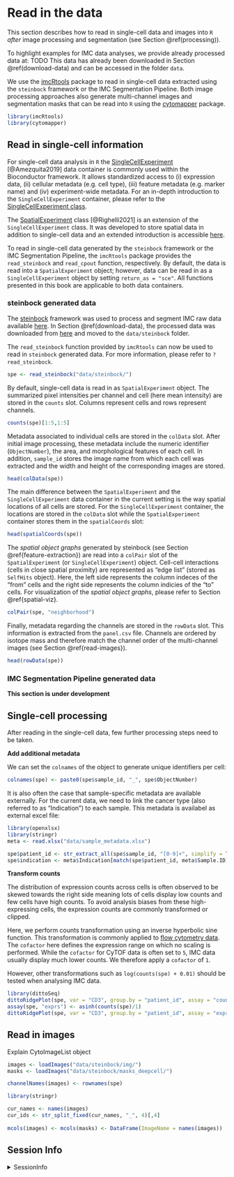 # Read in the data {#read-data}

This section describes how to read in single-cell data and images into `R`
*after* image processing and segmentation (see Section \@ref(processing)).

To highlight examples for IMC data analyses, we provide already processed data at: TODO
This data has already been downloaded in Section \@ref(download-data) and can 
be accessed in the folder `data`.

We use the [imcRtools](https://github.com/BodenmillerGroup/imcRtools) package to
read in single-cell data extracted using the `steinbock` framework or the IMC
Segmentation Pipeline. Both image processing approaches also generate
multi-channel images and segmentation masks that can be read into `R` using the
[cytomapper](https://github.com/BodenmillerGroup/cytomapper) package.

```r
library(imcRtools)
library(cytomapper)
```

## Read in single-cell information

For single-cell data analysis in `R` the
[SingleCellExperiment](https://bioconductor.org/packages/release/bioc/html/SingleCellExperiment.html)
[@Amezquita2019] data container is commonly used within the Bioconductor
framework. It allows standardized access to (i) expression data, (ii) cellular
metadata (e.g. cell type), (iii) feature metadata (e.g. marker name) and (iv)
experiment-wide metadata. For an in-depth introduction to the `SingleCellExperiment`
container, please refer to the [SingleCellExperiment class](https://bioconductor.org/books/3.14/OSCA.intro/the-singlecellexperiment-class.html).

The [SpatialExperiment](https://bioconductor.org/packages/release/bioc/html/SingleCellExperiment.html)
class [@Righelli2021] is an extension of the `SingleCellExperiment` class. It
was developed to store spatial data in addition to single-cell data and an
extended introduction is accessible
[here](https://bioconductor.org/packages/release/bioc/vignettes/SpatialExperiment/inst/doc/SpatialExperiment.html).

To read in single-cell data generated by the `steinbock` framework or the IMC
Segmentation Pipeline, the `imcRtools` package provides the `read_steinbock` and
`read_cpout` function, respectively. By default, the data is read into a
`SpatialExperiment` object; however, data can be read in as a
`SingleCellExperiment` object by setting `return_as = "sce"`. All functions
presented in this book are applicable to both data containers.

### steinbock generated data

The [steinbock]() framework was used to process and segment IMC raw data available [here]().
In Section \@ref(download-data), the processed data was downloaded from [here]() and
moved to the `data/steinbock` folder. 

The `read_steinbock` function provided by `imcRtools` can now be used to read in
`steinbock` generated data. For more information, please refer to
`?read_steinbock`.

```r
spe <- read_steinbock("data/steinbock/")
```

By default, single-cell data is read in as `SpatialExperiment` object. 
The summarized pixel intensities per channel and cell (here mean intensity) are
stored in the `counts` slot. Columns represent cells and rows represent channels.

```r
counts(spe)[1:5,1:5]
```

Metadata associated to individual cells are stored in the `colData` slot. After
initial image processing, these metadata include the numeric identifier (`ObjectNumber`),
the area, and morphological features of each cell. In addition, `sample_id` stores
the image name from which each cell was extracted and the width and height of the
corresponding images are stored.

```r
head(colData(spe))
```

The main difference between the `SpatialExperiment` and the
`SingleCellExperiment` data container in the current setting is the way spatial
locations of all cells are stored. For the `SingleCellExperiment` container, the
locations are stored in the `colData` slot while the `SpatialExperiment`
container stores them in the `spatialCoords` slot:

```r
head(spatialCoords(spe))
```

The _spatial object graphs_ generated by steinbock (see Section
\@ref{feature-extraction}) are read into a `colPair` slot of the
`SpatialExperiment` (or `SingleCellExperiment`) object. Cell-cell interactions
(cells in close spatial proximity) are represented as "edge list" (stored as
`SelfHits` object). Here, the left side represents the column indeces of the
"from" cells and the right side represents the column indicies of the "to"
cells. For visualization of the _spatial object graphs_, please refer to
Section \@ref{spatial-viz}.

```r
colPair(spe, "neighborhood")
```

Finally, metadata regarding the channels are stored in the `rowData` slot. This
information is extracted from the `panel.csv` file. Channels are ordered by
isotope mass and therefore match the channel order of the multi-channel images
(see Section \@ref{read-images}).

```r
head(rowData(spe))
```

### IMC Segmentation Pipeline generated data

**This section is under development**

## Single-cell processing

After reading in the single-cell data, few further processing steps need to be
taken.

**Add additional metadata**

We can set the `colnames` of the object to generate unique identifiers per cell:

```r
colnames(spe) <- paste0(spe$sample_id, "_", spe$ObjectNumber)
```

It is also often the case that sample-specific metadata are available externally.
For the current data, we need to link the cancer type (also referred to as "Indication")
to each sample. This metadata is availabel as external excel file:

```r
library(openxlsx)
library(stringr)
meta <- read.xlsx("data/sample_metadata.xlsx")

spe$patient_id <- str_extract_all(spe$sample_id, "[0-9]+", simplify = TRUE)[,2]
spe$indication <- meta$Indication[match(spe$patient_id, meta$Sample.ID)]
```

**Transform counts**

The distribution of expression counts across cells is often observed to be
skewed towards the right side meaning lots of cells display low counts and few
cells have high counts. To avoid analysis biases from these high-expressing
cells, the expression counts are commonly transformed or clipped.

Here, we perform counts transformation using an inverse hyperbolic sine
function. This transformation is commonly applied to [flow cytometry
data](https://support.cytobank.org/hc/en-us/articles/206148057-About-the-Arcsinh-transform).
The `cofactor` here defines the expression range on which no scaling is
performed. While the `cofactor` for CyTOF data is often set to `5`, IMC data
usually display much lower counts. We therefore apply a `cofactor` of `1`.

However, other transformations such as `log(counts(spe) + 0.01)` should be
tested when analysing IMC data.

```r
library(dittoSeq)
dittoRidgePlot(spe, var = "CD3", group.by = "patient_id", assay = "counts")
assay(spe, "exprs") <- asinh(counts(spe)/1)
dittoRidgePlot(spe, var = "CD3", group.by = "patient_id", assay = "exprs")
```

## Read in images {#read-images}

Explain CytoImageList object

```r
images <- loadImages("data/steinbock/img/")
masks <- loadImages("data/steinbock/masks_deepcell/")

channelNames(images) <- rownames(spe)

library(stringr)

cur_names <- names(images)
cur_ids <- str_split_fixed(cur_names, "_", 4)[,4]
    
mcols(images) <- mcols(masks) <- DataFrame(ImageName = names(images))
```

## Session Info

<details>
   <summary>SessionInfo</summary>
   
```r
sessionInfo()
```
</details>

